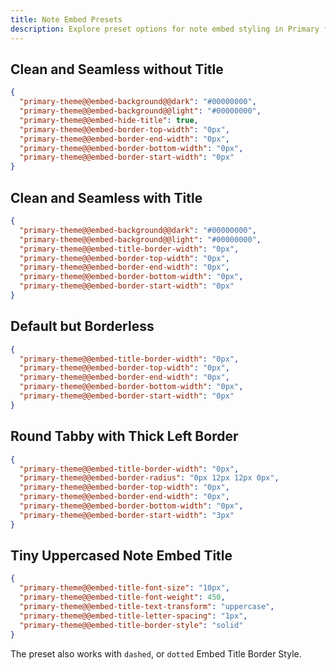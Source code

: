 ```yaml
---
title: Note Embed Presets
description: Explore preset options for note embed styling in Primary for Obsidian!
---
```



## Clean and Seamless without Title

```json
{
  "primary-theme@@embed-background@@dark": "#00000000",
  "primary-theme@@embed-background@@light": "#00000000",
  "primary-theme@@embed-hide-title": true,
  "primary-theme@@embed-border-top-width": "0px",
  "primary-theme@@embed-border-end-width": "0px",
  "primary-theme@@embed-border-bottom-width": "0px",
  "primary-theme@@embed-border-start-width": "0px"
}
```

## Clean and Seamless with Title

```json
{
  "primary-theme@@embed-background@@dark": "#00000000",
  "primary-theme@@embed-background@@light": "#00000000",
  "primary-theme@@embed-title-border-width": "0px",
  "primary-theme@@embed-border-top-width": "0px",
  "primary-theme@@embed-border-end-width": "0px",
  "primary-theme@@embed-border-bottom-width": "0px",
  "primary-theme@@embed-border-start-width": "0px"
}
```

## Default but Borderless

```json
{
  "primary-theme@@embed-title-border-width": "0px",
  "primary-theme@@embed-border-top-width": "0px",
  "primary-theme@@embed-border-end-width": "0px",
  "primary-theme@@embed-border-bottom-width": "0px",
  "primary-theme@@embed-border-start-width": "0px"
}
```

## Round Tabby with Thick Left Border

```json
{
  "primary-theme@@embed-title-border-width": "0px",
  "primary-theme@@embed-border-radius": "0px 12px 12px 0px",
  "primary-theme@@embed-border-top-width": "0px",
  "primary-theme@@embed-border-end-width": "0px",
  "primary-theme@@embed-border-bottom-width": "0px",
  "primary-theme@@embed-border-start-width": "3px"
}
```

## Tiny Uppercased Note Embed Title

```json
{
  "primary-theme@@embed-title-font-size": "10px",
  "primary-theme@@embed-title-font-weight": 450,
  "primary-theme@@embed-title-text-transform": "uppercase",
  "primary-theme@@embed-title-letter-spacing": "1px",
  "primary-theme@@embed-title-border-style": "solid"
}
```

The preset also works with `dashed`, or `dotted` Embed Title Border Style.

<LinkCard
  title="Get Notified for New Presets"
  description="Be the first to be notified for when a new Preset comes out by subscribing to Primary Theme Updates."
  href="https://dub.sh/primary/inbox"
/>